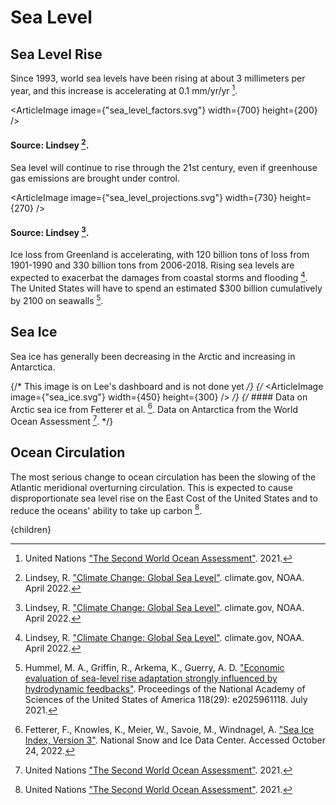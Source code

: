 


# Sea Level

## Sea Level Rise
Since 1993, world sea levels have been rising at about 3 millimeters per year, and this increase is accelerating at 0.1 mm/yr/yr [^1].

<ArticleImage image={"sea_level_factors.svg"} width={700} height={200} />
#### Source: Lindsey [^2].

Sea level will continue to rise through the 21st century, even if greenhouse gas emissions are brought under control.

<ArticleImage image={"sea_level_projections.svg"} width={730} height={270} />
#### Source: Lindsey [^2].

Ice loss from Greenland is accelerating, with 120 billion tons of loss from 1901-1990 and 330 billion tons from 2006-2018. Rising sea levels are expected to exacerbat the damages from coastal storms and flooding [^2]. The United States will have to spend an estimated $300 billion cumulatively by 2100 on seawalls [^3].

## Sea Ice
Sea ice has generally been decreasing in the Arctic and increasing in Antarctica.

{/* This image is on Lee's dashboard and is not done yet */}
{/* <ArticleImage image={"sea_ice.svg"} width={450} height={300} /> */}
{/* #### Data on Arctic sea ice from Fetterer et al. [^4]. Data on Antarctica from the World Ocean Assessment [^1]. */}

## Ocean Circulation
The most serious change to ocean circulation has been the slowing of the Atlantic meridional overturning circulation. This is expected to cause disproportionate sea level rise on the East Cost of the United States and to reduce the oceans' ability to take up carbon [^1].

[^1]: United Nations ["The Second World Ocean Assessment"](https://www.un.org/regularprocess/woa2launch). 2021.

[^2]: Lindsey, R. ["Climate Change: Global Sea Level"](https://www.climate.gov/news-features/understanding-climate/climate-change-global-sea-level). climate.gov, NOAA. April 2022.

[^3]: Hummel, M. A., Griffin, R., Arkema, K., Guerry, A. D. ["Economic evaluation of sea-level rise adaptation strongly influenced by hydrodynamic feedbacks"](https://www.pnas.org/doi/abs/10.1073/pnas.2025961118). Proceedings of the National Academy of Sciences of the United States of America 118(29): e2025961118. July 2021.

[^4]: Fetterer, F., Knowles, K., Meier, W., Savoie, M., Windnagel, A. ["Sea Ice Index, Version 3"](https://nsidc.org/data/g02135/versions/3). National Snow and Ice Data Center. Accessed October 24, 2022.

  <Article 
    focusAreaUrl={focusAreaUrl} 
    hierarchy={hierarchy} 
    site={site}
  >
    {children}
  </Article>